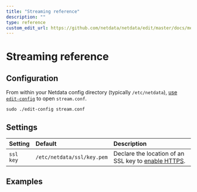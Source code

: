 ```yaml
---
title: "Streaming reference"
description: ""
type: reference
custom_edit_url: https://github.com/netdata/netdata/edit/master/docs/metrics-storage-management/reference-streaming.mdx
---
```


# Streaming reference



## Configuration

From within your Netdata config directory (typically `/etc/netdata`), [use `edit-config`](/docs/configure/nodes.md) to
open `stream.conf`.

```
sudo ./edit-config stream.conf
```

## Settings

| Setting                                    | Default                                                                                                                                                                                | Description                                                                                                                                                                                                                                                                                                                                                                                                                                                                                       |
| :----------------------------------------- | :------------------------------------------------------------------------------------------------------------------------------------------------------------------------------------- | :------------------------------------------------------------------------------------------------------------------------------------------------------------------------------------------------------------------------------------------------------------------------------------------------------------------------------------------------------------------------------------------------------------------------------------------------------------------------------------------------ |
| `ssl key`                                  | `/etc/netdata/ssl/key.pem`                                                                                                                                                             | Declare the location of an SSL key to [enable HTTPS](#enable-HTTPSTLS-support).                                                                                                                                                                                                                                                                                                                                                                                                                   |

## Examples

